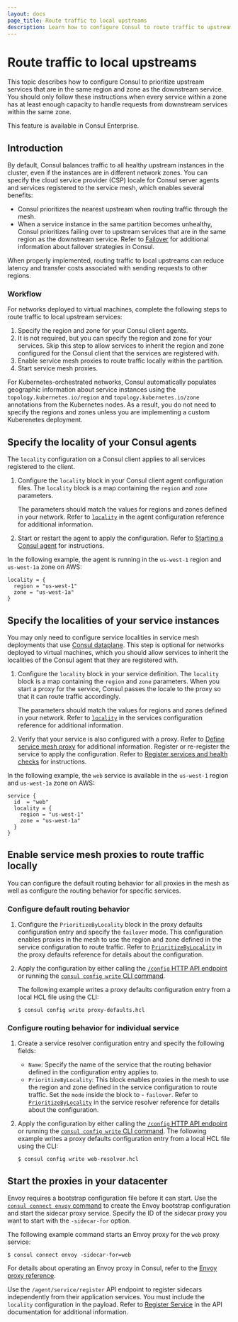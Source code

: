 ```yaml
---
layout: docs
page_title: Route traffic to local upstreams
description: Learn how to configure Consul to route traffic to upstreams in the same region and zone as the downstream service. Routing traffic based on locality can reduce latency and cost.
---
```


# Route traffic to local upstreams

This topic describes how to configure Consul to prioritize upstream services that are in the same region and zone as the downstream service. You should only follow these instructions when every service within a zone has at least enough capacity to handle requests from downstream services within the same zone. 

<EnterpriseAlert> This feature is available in Consul Enterprise. </EnterpriseAlert>

## Introduction

By default, Consul balances traffic to all healthy upstream instances in the cluster, even if the instances are in different network zones. You can specify the cloud service provider (CSP) locale for Consul server agents and services registered to the service mesh, which enables several benefits:

- Consul prioritizes the nearest upstream when routing traffic through the mesh. 
- When a service instance in the same partition becomes unhealthy, Consul prioritizes failing over to upstream services that are in the same region as the downstream service. Refer to [Failover](/consul/docs/connect/traffic-management/failover) for additional information about failover strategies in Consul.

When properly implemented, routing traffic to local upstreams can reduce latency and transfer costs associated with sending requests to other regions. 

### Workflow

For networks deployed to virtual machines, complete the following steps to route traffic to local upstream services:

1. Specify the region and zone for your Consul client agents. 
1. It is not required, but you can specify the region and zone for your services. Skip this step to allow services to inherit the region and zone configured for the Consul client that the services are registered with. 
1. Enable service mesh proxies to route traffic locally within the partition.
1. Start service mesh proxies.

For Kubernetes-orchestrated networks, Consul automatically populates geographic information about service instances using the `topology.kubernetes.io/region` and `topology.kubernetes.io/zone` annotations from the Kubernetes nodes. As a result, you do not need to specify the regions and zones unless you are implementing a custom Kuberenetes deployment.

## Specify the locality of your Consul agents

The `locality` configuration on a Consul client applies to all services registered to the client.

1. Configure the `locality` block in your Consul client agent configuration files. The `locality` block is a map containing the `region` and `zone` parameters. 

   The parameters should match the values for regions and zones defined in your network. Refer to [`locality`](/consul/docs/agent/config/config-files#locality) in the agent configuration reference for additional information.

1. Start or restart the agent to apply the configuration. Refer to [Starting a Consul agent](/consul/docs/agent#starting-the-consul-agent) for instructions.

In the following example, the agent is running in the `us-west-1` region and `us-west-1a` zone on AWS:

```hcl
locality = {
  region = "us-west-1"
  zone = "us-west-1a"
}
```

## Specify the localities of your service instances

You may only need to configure service localities in service mesh deployments that use [Consul dataplane](/consul/docs/connect/dataplane). This step is optional for networks deployed to virtual machines, which you should allow services to inherit the localities of the Consul agent that they are registered with.  

1. Configure the `locality` block in your service definition. The `locality` block is a map containing the `region` and `zone` parameters. When you start a proxy for the service, Consul passes the locale to the proxy so that it can route traffic accordingly. 

   The parameters should match the values for regions and zones defined in your network. Refer to [`locality`](/consul/docs/services/configuration/services-configuration-reference#locality) in the services configuration reference for additional information.

1. Verify that your service is also configured with a proxy. Refer to [Define service mesh proxy](/consul/docs/connect/proxies/deploy-sidecar-services#define-service-mesh-proxy) for additional information.
Register or re-register the service to apply the configuration. Refer to [Register services and health checks](/consul/docs/services/usage/register-services-checks) for instructions.

In the following example, the `web` service is available in the `us-west-1` region and `us-west-1a` zone on AWS:

```hcl 
service {
  id  = "web"
  locality = {
    region = "us-west-1"
    zone = "us-west-1a"
  }
}
```

## Enable service mesh proxies to route traffic locally

You can configure the default routing behavior for all proxies in the mesh as well as configure the routing behavior for specific services.

### Configure default routing behavior

1. Configure the `PrioritizeByLocality` block in the proxy defaults configuration entry and specify the `failover` mode. This configuration enables proxies in the mesh to use the region and zone defined in the service configuration to route traffic. Refer to [`PrioritizeByLocality`](/consul/docs/connect/config-entries/proxy-defaults#prioritizebylocality) in the proxy defaults reference for details about the configuration.
1. Apply the configuration by either calling the [`/config` HTTP API endpoint](/consul/api-docs/config) or running the [`consul config write` CLI command](/consul/commands/config/write). 

   The following example writes a proxy defaults configuration entry from a local HCL file using the CLI:

   ```shell-session
   $ consul config write proxy-defaults.hcl
   ```
### Configure routing behavior for individual service

1. Create a service resolver configuration entry and specify the following fields:
   - `Name`: Specify the name of the service that the routing behavior defined in the configuration entry applies to.
   - `PrioritizeByLocality`: This block enables proxies in the mesh to use the region and zone defined in the service configuration to route traffic. Set the `mode` inside the block to - `failover`. Refer to [`PrioritizeByLocality`](/consul/docs/connect/config-entries/service-resolver#prioritzebylocality) in the service resolver reference for details about the configuration. 
1. Apply the configuration by either calling the [`/config` HTTP API endpoint](/consul/api-docs/config) or running the [`consul config write` CLI command](/consul/commands/config/write). 
   The following example writes a proxy defaults configuration entry from a local HCL file using the CLI:

   ```shell-session
   $ consul config write web-resolver.hcl
   ```

## Start the proxies in your datacenter

Envoy requires a bootstrap configuration file before it can start. Use the [`consul connect envoy` command](/consul/commands/connect/envoy) to create the Envoy bootstrap configuration and start the sidecar proxy service. Specify the ID of the sidecar proxy you want to start with the `-sidecar-for` option.  

The following example command starts an Envoy proxy for the `web` proxy service:

```shell-session
$ consul connect envoy -sidecar-for=web
```

For details about operating an Envoy proxy in Consul, refer to the [Envoy proxy reference](/consul/docs/connect/proxies/envoy). 

Use the `/agent/service/register` API endpoint to register sidecars independently from their application services. You must include the `locality` configuration in the payload. Refer to [Register Service](/consul/api-docs/agent/service#register-service) in the API documentation for additional information.
